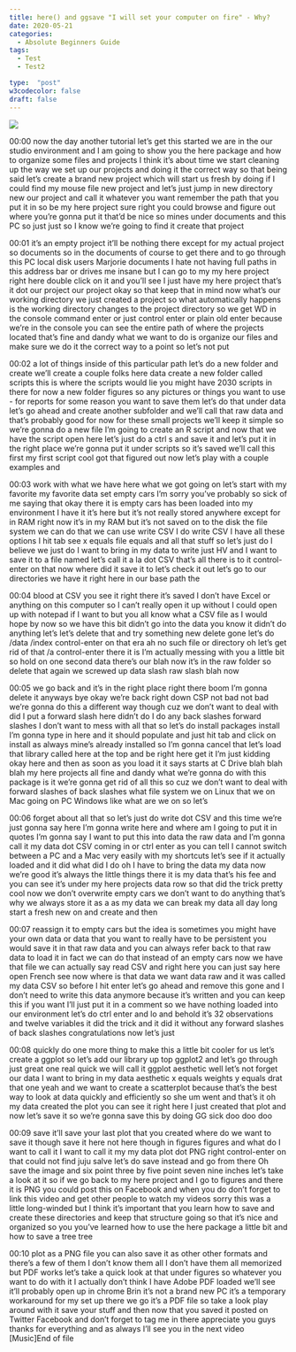 ```yaml
---
title: here() and ggsave "I will set your computer on fire" - Why?
date: 2020-05-21
categories:
  - Absolute Beginners Guide
tags:
  - Test
  - Test2

type:  "post"
w3codecolor: false
draft: false
---
```


<a href="https://www.youtube.com/watch?v=RSXXYxCz630">
<img src="https://www.cradletograver.com/auto-posts/images/RSSRSquaredMathRRStudio.mp4.jpg">
</a>









00:00
now the day another tutorial let's get this started we are in the our studio
environment and I am going to show you the here package and how to organize
some files and projects I think it's about time we start cleaning up the way
we set up our projects and doing it the correct way so that being said let's
create a brand new project which will start us fresh by doing if I could find
my mouse file new project and let's just jump in new directory new our project
and call it whatever you want remember the path that you put it in so be my
here project sure right you could browse
and figure out where you're gonna put it that'd be nice so mines under documents
and this PC so just just so I know we're going to find it create that project

00:01
it's an empty project it'll be nothing there except for my actual project so
documents so in the documents of course to get there and to go through this PC
local disk users Marjorie documents I hate not having full paths in this
address bar or drives me insane but I can go to my my here project right here
double click on it and you'll see I just have my here project that's it dot our
project our project okay so that keep that in mind now
what's our working directory we just created a project
so what automatically happens is the working directory changes to the project
directory so we get WD in the console command enter or just control enter or
plain old enter because we're in the console you can see the entire path of
where the projects located that's fine and dandy what we want to do is organize
our files and make sure we do it the correct way to a point so let's not put

00:02
a lot of things inside of this particular path let's do a new folder
and create we'll create a couple folks here data create a new folder called
scripts this is where the scripts would lie you might have 2030 scripts in there
for now a new folder figures so any pictures
or things you want to use - for reports for some reason you want to save them
let's do that under data let's go ahead and create another subfolder and we'll
call that raw data and that's probably good for now for these small projects
we'll keep it simple so we're gonna do a
new file I'm going to create an R script and now that we have the script open
here let's just do a ctrl s and save it and let's put it in the right place
we're gonna put it under scripts so it's saved we'll call this first my first
script cool got that figured out now let's play with a couple examples and

00:03
work with what we have here what we got going on let's start with my favorite my
favorite data set empty cars I'm sorry you've probably so sick of me saying
that okay there it is empty cars has been loaded into my
environment I have it it's here but it's
not really stored anywhere except for in RAM right now it's in my RAM but it's
not saved on to the disk the file system
we can do that we can use write CSV I do write
CSV I have all these options I hit tab see x equals file equals and all that
stuff so let's just do I believe we just do I want to bring in my data to write
just HV and I want to save it to a file named let's call it a la dot CSV that's
all there is to it control-enter on that now where did it save it to let's check
it out let's go to our directories we have it right here in our base path the

00:04
blood at CSV you see it right there it's saved I don't have Excel or anything on
this computer so I can't really open it up without I could open up with notepad
if I want to but you all know what a CSV file as I would hope by now so we have
this bit didn't go into the data you know it didn't do anything
let's let's delete that and try something new delete gone let's do /data /index
control-enter on that era ah no such file or directory oh let's get rid of
that /a control-enter there it is I'm actually messing with you a little bit
so hold on one second data there's our blah now it's in the
raw folder so delete that again we screwed up data slash raw slash blah now

00:05
we go back and it's in the right place right there boom I'm gonna delete it
anyways bye okay we're back right down CSP not bad not bad
we're gonna do this a different way though cuz we don't want to deal with
did I put a forward slash here didn't do I do any back slashes forward slashes I
don't want to mess with all that so let's do install packages install I'm
gonna type in here and it should populate and just hit tab and click on
install as always mine's already installed so I'm gonna cancel that let's
load that library called here at the top and be right here get it I'm just
kidding okay here and then as soon as you load
it it says starts at C Drive blah blah blah my here projects all fine and dandy
what we're gonna do with this package is it we're gonna get rid of all this so
cuz we don't want to deal with forward slashes of back slashes what file system
we on Linux that we on Mac going on PC Windows like what are we on so let's

00:06
forget about all that so let's just do write dot CSV and this time we're just
gonna say here I'm gonna write here and where am I going to put it in quotes I'm
gonna say I want to put this into data the raw data and I'm gonna call it my
data dot CSV coming in or ctrl enter as you can tell I cannot switch between a
PC and a Mac very easily with my shortcuts let's see if it actually
loaded and it did what did I do oh I have to bring the
data my data now we're good it's always the little things there it
is my data that's his fee and you can see it's under my here projects data row
so that did the trick pretty cool now we don't overwrite empty
cars we don't want to do anything that's why we always store it as a as my data
we can break my data all day long start a fresh new on and create and then

00:07
reassign it to empty cars but the idea is sometimes you might have your own
data or data that you want to really have to be persistent you would save it
in that raw data and you can always refer back to that raw data to load it
in fact we can do that instead of an empty cars now we have that file we can
actually say read CSV and right here you can just say here open French see now
where is that data we want data raw and it was called my data
CSV so before I hit enter let's go ahead
and remove this gone and I don't need to write this data anymore because it's
written and you can keep this if you want I'll just put it in a comment so we
have nothing loaded into our environment let's do ctrl enter and lo and behold
it's 32 observations and twelve variables it did the trick and it did it
without any forward slashes of back slashes congratulations now let's just

00:08
quickly do one more thing to make this a little bit cooler for us let's create a
ggplot so let's add our library up top ggplot2 and let's go through just great
one real quick we will call it ggplot aesthetic well let's not forget our data
I want to bring in my data aesthetic x equals weights y equals
drat that one yeah and we want to create a scatterplot because that's the best
way to look at data quickly and efficiently so she um went and that's it
oh my data created the plot you can see it right here I just created that plot
and now let's save it so we're gonna save this by doing GG sick doo doo doo

00:09
save it'll save your last plot that you created where do we want to save it
though save it here not here though in figures figures and what do I want to
call it I want to call it my my data plot dot PNG right control-enter on that
could not find juju salve let's do save instead and go from there Oh save the
image and six point three by five point seven nine inches let's take a look at
it so if we go back to my here project and I go to figures and there it is PNG
you could post this on Facebook and when you do don't forget to link this video
and get other people to watch my videos sorry this was a little long-winded but
I think it's important that you learn how to save and create these directories
and keep that structure going so that it's nice and organized so you you've
learned how to use the here package a little bit and how to save a tree tree

00:10
plot as a PNG file you can also save it as other other formats and there's a few
of them I don't know them all I don't have them all memorized but PDF works
let's take a quick look at that under figures so whatever you want to do with
it I actually don't think I have Adobe PDF loaded we'll see it'll probably open
up in chrome Brin it's not a brand new PC it's a temporary workaround for my
set up there we go it's a PDF file so take a look play around with it save
your stuff and then now that you saved it posted on Twitter Facebook and don't
forget to tag me in there appreciate you
guys thanks for everything and as always I'll see you in the next video [Music]End of file


